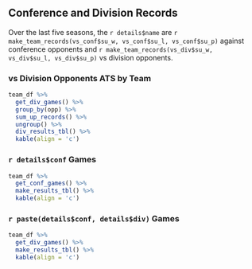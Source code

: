 
## Conference and Division Records

Over the last five seasons, the `r details$name` are `r make_team_records(vs_conf$su_w, vs_conf$su_l, vs_conf$su_p)` against conference opponents and `r make_team_records(vs_div$su_w, vs_div$su_l, vs_div$su_p)` vs division opponents. 

### vs Division Opponents ATS by Team

```r
team_df %>% 
  get_div_games() %>% 
  group_by(opp) %>% 
  sum_up_records() %>% 
  ungroup() %>% 
  div_results_tbl() %>% 
  kable(align = 'c')
```

### `r details$conf` Games

```r
team_df %>% 
  get_conf_games() %>% 
  make_results_tbl() %>% 
  kable(align = 'c')
```

### `r paste(details$conf, details$div)` Games

```r
team_df %>% 
  get_div_games() %>% 
  make_results_tbl() %>% 
  kable(align = 'c')
```
